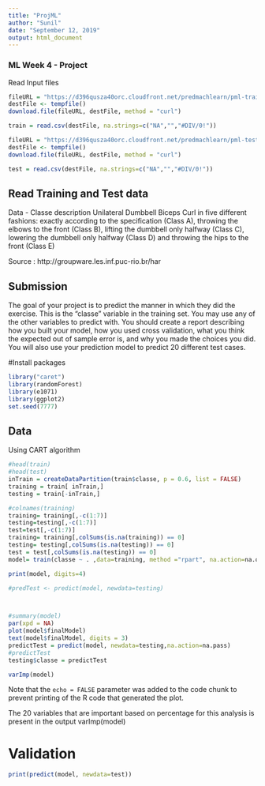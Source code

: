 ---
title: "ProjML"
author: "Sunil"
date: "September 12, 2019"
output: html_document
---

### ML Week 4 - Project
Read Input files
```{r }

fileURL = "https://d396qusza40orc.cloudfront.net/predmachlearn/pml-training.csv"
destFile <- tempfile()
download.file(fileURL, destFile, method = "curl")

train = read.csv(destFile, na.strings=c("NA","","#DIV/0!"))

fileURL = "https://d396qusza40orc.cloudfront.net/predmachlearn/pml-testing.csv"
destFile <- tempfile()
download.file(fileURL, destFile, method = "curl")

test = read.csv(destFile, na.strings=c("NA","","#DIV/0!"))


```

## Read Training and Test data

Data - Classe description
Unilateral Dumbbell Biceps Curl in five different fashions: exactly according to the specification (Class A), throwing the elbows to the front (Class B), lifting the dumbbell only halfway (Class C), lowering the dumbbell only halfway (Class D) and throwing the hips to the front (Class E)

Source : http://groupware.les.inf.puc-rio.br/har

## Submission
The goal of your project is to predict the manner in which they did the exercise. This is the "classe" variable in the training set. You may use any of the other variables to predict with. You should create a report describing how you built your model, how you used cross validation, what you think the expected out of sample error is, and why you made the choices you did. You will also use your prediction model to predict 20 different test cases.


#Install packages
```{r }
library("caret")
library(randomForest)
library(e1071)
library(ggplot2)
set.seed(7777)

```

## Data


Using CART algorithm

```{r }
#head(train)
#head(test)
inTrain = createDataPartition(train$classe, p = 0.6, list = FALSE)
training = train[ inTrain,]
testing = train[-inTrain,]

#colnames(training)
training= training[,-c(1:7)]
testing=testing[,-c(1:7)]
test=test[,-c(1:7)]
training= training[,colSums(is.na(training)) == 0]
testing= testing[,colSums(is.na(testing)) == 0]
test = test[,colSums(is.na(testing)) == 0]
model= train(classe ~ . ,data=training, method ="rpart", na.action=na.omit,trControl = trainControl("cv", number = 04),tuneLength = 10)

print(model, digits=4)

#predTest <- predict(model, newdata=testing)



#summary(model)
par(xpd = NA)
plot(model$finalModel)
text(model$finalModel, digits = 3)
predictTest = predict(model, newdata=testing,na.action=na.pass)
#predictTest
testing$classe = predictTest

varImp(model)

```

Note that the `echo = FALSE` parameter was added to the code chunk to prevent printing of the R code that generated the plot.


The 20 variables that are important based on percentage for this analysis is present in the output varImp(model)


 
 
# Validation
```{r }
print(predict(model, newdata=test))


```